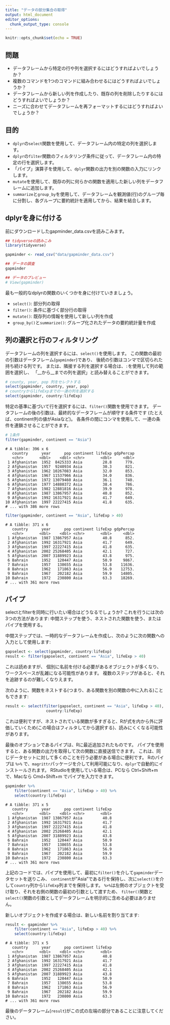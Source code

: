 ```yaml
---
title: "データの部分集合の取得"
output: html_document
editor_options: 
  chunk_output_type: console
---
```


```r
knitr::opts_chunk$set(echo = TRUE)
```

## 問題
- データフレームから特定の行や列を選択するにはどうすればよいでしょうか？
- 複数のコマンドを1つのコマンドに組み合わせるにはどうすればよいでしょうか？
- データフレームから新しい列を作成したり、既存の列を削除したりするにはどうすればよいでしょうか？
- ニーズに合わせてデータフレームを再フォーマットするにはどうすればよいでしょうか？

## 目的
- `dplyr`の`select`関数を使用して、データフレーム内の特定の列を選択します。
- `dplyr`の`filter`関数のフィルタリング条件に従って、データフレーム内の特定の行を選択します。
- 「パイプ」演算子を使用して、`dplyr`関数の出力を別の関数の入力にリンクします。
- `mutate`を使用して、既存の列に何らかの関数を適用した新しい列をデータフレームに追加します。
- `summarize`と`group_by`を使用して、データフレームを観測値(行)のグループ毎に分割し、各グループに要約統計を適用してから、結果を結合します。

## dplyrを身に付ける

前にダウンロードしたgapminder_data.csvを読みこみます。
```r
## tidyverseの読みこみ
library(tidyverse)

gapminder <- read_csv("data/gapminder_data.csv")

## データの調査
gapminder

## データのプレビュー
# View(gapminder)
```
最も一般的なdplyrの関数のいくつかを身に付けていきましょう。

- `select()`: 部分列の取得
- `filter()`: 条件に基づく部分行の取得
- `mutate()`: 既存列の情報を使用して新しい列を作成
- `group_by()`と`summarize()`: グループ化されたデータの要約統計量を作成

## 列の選択と行のフィルタリング

データフレームの列を選択するには、`select()`を使用します。
この関数の最初の引数はデータフレーム(`gapminder`)であり、
後続の引数はコンマで区切られた持ち続ける列です。
または、隣接する列を選択する場合は、`:`を使用して列の範囲を選択し、
「__から__までの列を選択」と読み替えることができます。

```r
# county, year, pop 列をセレクトする
select(gapminder, country, year, pop)
# countryからlifeExpまでの一連の列を選択する
select(gapminder, country:lifeExp)
```

特定の基準に基づいて行を選択するには、`filter()`関数を使用できます。
データフレームの後の引数は、最終的なデータフレームが順守する条件です
(たとえば、continent列の値がAsiaなど)。
各条件の間にコンマを使用して、一連の条件を連鎖させることができます。

```r
# 1条件
filter(gapminder, continent == "Asia")
```

```
# A tibble: 396 x 6
   country      year      pop continent lifeExp gdpPercap
   <chr>       <dbl>    <dbl> <chr>       <dbl>     <dbl>
 1 Afghanistan  1952  8425333 Asia         28.8      779.
 2 Afghanistan  1957  9240934 Asia         30.3      821.
 3 Afghanistan  1962 10267083 Asia         32.0      853.
 4 Afghanistan  1967 11537966 Asia         34.0      836.
 5 Afghanistan  1972 13079460 Asia         36.1      740.
 6 Afghanistan  1977 14880372 Asia         38.4      786.
 7 Afghanistan  1982 12881816 Asia         39.9      978.
 8 Afghanistan  1987 13867957 Asia         40.8      852.
 9 Afghanistan  1992 16317921 Asia         41.7      649.
10 Afghanistan  1997 22227415 Asia         41.8      635.
# ... with 386 more rows
```

```r
filter(gapminder, continent == "Asia", lifeExp > 40)
```

```
# A tibble: 371 x 6
   country      year      pop continent lifeExp gdpPercap
   <chr>       <dbl>    <dbl> <chr>       <dbl>     <dbl>
 1 Afghanistan  1987 13867957 Asia         40.8      852.
 2 Afghanistan  1992 16317921 Asia         41.7      649.
 3 Afghanistan  1997 22227415 Asia         41.8      635.
 4 Afghanistan  2002 25268405 Asia         42.1      727.
 5 Afghanistan  2007 31889923 Asia         43.8      975.
 6 Bahrain      1952   120447 Asia         50.9     9867.
 7 Bahrain      1957   138655 Asia         53.8    11636.
 8 Bahrain      1962   171863 Asia         56.9    12753.
 9 Bahrain      1967   202182 Asia         59.9    14805.
10 Bahrain      1972   230800 Asia         63.3    18269.
# ... with 361 more rows
```

## パイプ

selectとfilterを同時に行いたい場合はどうなるでしょうか?
これを行うには次の3つの方法があります: 中間ステップを使う、ネストされた関数を使う、またはパイプを使用する。

中間ステップでは、一時的なデータフレームを作成し、次のように次の関数への入力として使用します:

```r
gapselect <- select(gapminder, country:lifeExp)
result <- filter(gapselect, continent == "Asia", lifeExp > 40)
```

これは読めますが、
個別に名前を付ける必要があるオブジェクトが多くなり、ワークスペースが乱雑になる可能性があります。
複数のステップがあると、それを追跡するのが難しくなりえます。

次のように、関数をネストする(つまり、ある関数を別の関数の中に入れる)こともできます:

```r
result <- select(filter(gapselect, continent == "Asia", lifeExp > 40),
                  country:lifeExp)
```

これは便利ですが、ネストされている関数が多すぎると、Rが式を内から外に評価していくため(この場合はフィルタしてから選択する)、読みにくくなる可能性があります。

最後のオプションであるパイプは、Rに最近追加されたものです。
パイプを使用すると、ある関数の出力を取得して次の関数に直接送信できます。
これは、同じデータセットに対して多くのことを行う必要がある場合に便利です。
Rのパイプは `%>%` で、`magrittr`パッケージを介して利用可能になり、`dplyr`で自動的にインストールされます。
RStudioを使用している場合は、PCなら Ctrl+Shift+m で、Macなら Cmd+Shift+m でパイプを入力できます。

```r
gapminder %>%
    filter(continent == "Asia", lifeExp > 40) %>%
    select(country:lifeExp)
```

```
# A tibble: 371 x 5
   country      year      pop continent lifeExp
   <chr>       <dbl>    <dbl> <chr>       <dbl>
 1 Afghanistan  1987 13867957 Asia         40.8
 2 Afghanistan  1992 16317921 Asia         41.7
 3 Afghanistan  1997 22227415 Asia         41.8
 4 Afghanistan  2002 25268405 Asia         42.1
 5 Afghanistan  2007 31889923 Asia         43.8
 6 Bahrain      1952   120447 Asia         50.9
 7 Bahrain      1957   138655 Asia         53.8
 8 Bahrain      1962   171863 Asia         56.9
 9 Bahrain      1967   202182 Asia         59.9
10 Bahrain      1972   230800 Asia         63.3
# ... with 361 more rows
```

上記のコードでは、パイプを使用して、最初に`filter()`を介して`gapminder`データセットを送りこみ、
`continent`が"Asia"である行を保持し、次に`select()`を介して`country`列から`lifeExp`列までを保持します。
`%>%`は左側のオブジェクトを受け取り、それを右側の関数の最初の引数として渡すため、
`filter()`関数と`select()`関数の引数としてデータフレームを明示的に含める必要はありません。

新しいオブジェクトを作成する場合は、新しい名前を割り当てます:

```r
result <- gapminder %>%
    filter(continent == "Asia", lifeExp > 40) %>%
    select(country:lifeExp)
```

```
# A tibble: 371 x 5
   country      year      pop continent lifeExp
   <chr>       <dbl>    <dbl> <chr>       <dbl>
 1 Afghanistan  1987 13867957 Asia         40.8
 2 Afghanistan  1992 16317921 Asia         41.7
 3 Afghanistan  1997 22227415 Asia         41.8
 4 Afghanistan  2002 25268405 Asia         42.1
 5 Afghanistan  2007 31889923 Asia         43.8
 6 Bahrain      1952   120447 Asia         50.9
 7 Bahrain      1957   138655 Asia         53.8
 8 Bahrain      1962   171863 Asia         56.9
 9 Bahrain      1967   202182 Asia         59.9
10 Bahrain      1972   230800 Asia         63.3
# ... with 361 more rows
```

最後のデータフレーム(`result`)がこの式の左端の部分であることに注意してください。
